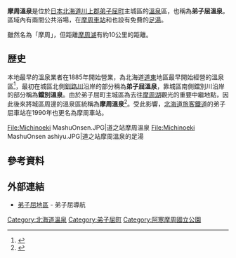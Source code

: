 {{Location map | Japan Hokkaido
| lat_deg = 43 | lat_min = 29 | lat_sec = 32.4 | lat_dir = N
| lon_deg = 144 | lon_min = 26 | lon_sec = 51.6 | lon_dir = E
| label = 摩周溫泉
| position = bottom
| mark = Map pointer.svg
| marksize = 6
| width = 350
| float = right
| caption = 摩周溫泉的位置
| alt = 摩周溫泉的位置
}}
'''摩周溫泉'''是位於[[日本|日本]][[北海道|北海道]][[川上郡|川上郡]][[弟子屈町|弟子屈町]]主城區的[[溫泉|溫泉]]區，也稱為'''弟子屈溫泉'''。區域內有兩間公共浴場，在[[摩周車站|摩周車站]]和{{tsl|ja|道の駅摩周温泉|道之站摩周溫泉}}也設有免費的[[足湯|足湯]]。

雖然名為「摩周」，但距離[[摩周湖|摩周湖]]有約10公里的距離。

== 歴史 ==
本地最早的溫泉業者在1885年開始營業，為北海道[[道東|道東]]地區最早開始經營的溫泉區<ref>{{cite web| url=http://www.masyuko.or.jp/pc/onsen.html#Anchor-37516| title=摩周温泉 ～道東最古老的温泉～| work=弟子屈觀光情報入口網站| publisher=弟子屈推進協議會| language=ja| accessdate=2016-02-07| archive-url=https://web.archive.org/web/20160207195833/http://www.masyuko.or.jp/pc/onsen.html#Anchor-37516| archive-date=2016-02-07| dead-url=yes}}</ref>，最初在城區北側[[釧路川|釧路川]]沿岸的部分稱為'''弟子屈溫泉'''，靠城區南側鐺別川沿岸的部分稱為'''鐺別溫泉'''。由於弟子屈町主城區為去往[[摩周湖|摩周湖]]觀光的重要中繼地點，因此後來將城區周邊的溫泉區統稱為'''摩周溫泉'''<ref>{{Cite web| url=http://www.bfh.jp/tw/theme/theme_searchdetail/99080105501/| title=摩周溫泉| work=北海道情報入口網站 BEST! from北海道| publisher=JTB北海道 株式會社| accessdate=2016-02-07| archive-date=2016-02-16| archive-url=https://web.archive.org/web/20160216133819/http://www.bfh.jp/tw/theme/theme_searchdetail/99080105501/| dead-url=yes}}</ref>。受此影響，[[北海道旅客鐵道|北海道旅客鐵道]]的弟子屈車站在1990年也更名為摩周車站。

<gallery widths=200px heights=150px>
File:Michinoeki MashuOnsen.JPG|道之站摩周溫泉
File:Michinoeki MashuOnsen ashiyu.JPG|道之站摩周溫泉的足湯
</gallery>

== 參考資料 ==
{{reflist}}

== 外部連結 ==
* {{Ja}} [https://web.archive.org/web/20160310135604/http://www.masyuko.or.jp/pc/masyu.html 弟子屈地區] - 弟子屈導航

{{DEFAULTSORT:Mashū Onsen}}

[[Category:北海道溫泉|Category:北海道溫泉]]
[[Category:弟子屈町|Category:弟子屈町]]
[[Category:阿寒摩周國立公園|Category:阿寒摩周國立公園]]